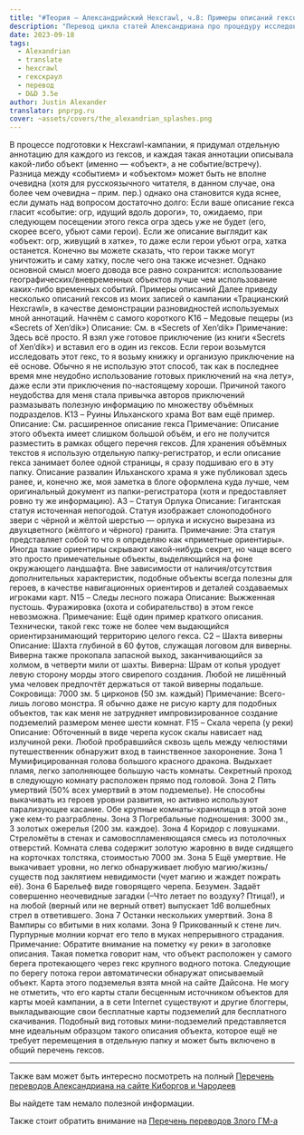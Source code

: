 ```yaml
---
title: "#Теория — Александрийский Hexcrawl, ч.8: Примеры описаний гексов"
description: "Перевод цикла статей Александриана про процедуру исследования гексов в третьей редакции D&D #alexandrian #hexcrawl #dnd3e #translate"
date: 2023-09-18
tags:
  - Alexandrian
  - translate
  - hexcrawl
  - гекскраул
  - перевод
  - D&D 3.5e
author: Justin Alexander
translator: pnprpg.ru
cover: ~assets/covers/the_alexandrian_splashes.png
---
```


В процессе подготовки к Hexcrawl-кампании, я придумал отдельную аннотацию для каждого из гексов, и каждая такая аннотации описывала какой-либо объект (именно — «oбъект», а не событие/встречу). Разница между «событием» и «объектом» может быть не вполне очевидна (хотя для русскоязычного читателя, в данном случае, она более чем очевидна – прим. пер.) однако она становится куда яснее, если думать над вопросом достаточно долго:
Если ваше описание гекса гласит «событие: огр, идущий вдоль дороги», то, ожидаемо, при следующем посещении этого гекса огра здесь уже не будет (его, скорее всего, убьют сами герои). Если же описание выглядит как «объект: огр, живущий в хатке», то даже если герои убьют огра, хатка останется.
Конечно вы можете сказать, что герои также могут уничтожить и саму хатку, после чего она также исчезнет. Однако основной смысл моего довода все равно сохранится: использование географических/вневременных объектов лучше чем использование каких-либо временных событий.
Примеры описаний
 Далее приведу несколько описаний гексов из моих записей о кампании «Трацианский Hexcrawl», в качестве демонстрации разновидностей используемых мной аннотаций. Начнём с самого короткого
K16 – Медовые пещеры (из «Secrets of Xen’dik»)
Описание: См. в «Secrets of Xen’dik» Примечание: Здесь всё просто. Я взял уже готовое приключение (из книги «Secrets of Xen’dik») и вставил его в один из гексов. Если герои возьмутся исследовать этот гекс, то я возьму книжку и организую приключение на её основе.
Обычно я не использую этот способ, так как в последнее время мне неудобно использование готовых приключений на «на лету», даже если эти приключения по-настоящему хороши. Причиной такого неудобства для меня стала привычка авторов приключений размазывать полезную информацию по множеству объёмных подразделов.
K13 – Руины Ильханского храма
Вот вам ещё пример. Описание: См. расширенное описание гекса Примечание: Описание этого объекта имеет слишком большой объём, и его не получится разместить в рамках общего перечня гексов.
Для хранения объёмных текстов я использую отдельную папку-регистратор, и если описание гекса занимает более одной страницы, я сразу подшиваю его в эту папку. Описание развалин Ильханского храма я уже публиковал здесь ранее, и, конечно же, моя заметка в блоге оформлена куда лучше, чем оригинальный документ из папки-регистратора (хотя и предоставляет ровно ту же информацию).
A3 – Статуя Орлука
Описание: Гигантская статуя источенная непогодой. Статуя изображает слоноподобного звери с чёрной и жёлтой шерстью — орлука и искусно вырезана из двухцветного (жёлтого и чёрного) гранита. Примечание: Эта статуя представляет собой то что я определяю как «приметные ориентиры». Иногда такие ориентиры скрывают какой-нибудь секрет, но чаще всего это просто примечательные объекты¸ выделяющийся на фоне окружающего ландшафта.
Вне зависимости от наличия/отсутствия дополнительных характеристик, подобные объекты всегда полезны для героев, в качестве навигационных ориентиров и деталей создаваемых игроками карт.
N15 – Следы лесного пожара
Описание: Выжженная пустошь. Фуражировка (охота и собирательство) в этом гексе невозможна. Примечание: Ещё один пример краткого описания. Технически, такой гекс тоже не более чем выдающийся ориентирзанимающий территорию целого гекса.
C2 – Шахта виверны
Описание: Шахта глубиной в 60 футов, служащая логовом для виверны. Виверна также прокопала запасной выход, заканчивающийся за холмом, в четверти мили от шахты. Виверна: Шрам от копья уродует левую сторону морды этого свирепого создания. Любой не лишённый ума человек предпочтёт держаться от такой виверны подальше. Сокровища: 7000 зм. 5 цирконов (50 зм. каждый) Примечание: Всего-лишь логово монстра.
Я обычно даже не рисую карту для подобных объектов, так как меня не затрудняет импровизированное создание подземелий размером менее шести комнат.
F15 – Скала черепа (у реки)
 Описание: Обточенный в виде черепа кусок скалы нависает над излучиной реки. Любой пробравшийся сквозь щель между челюстями путешественник обнаружит вход в таинственное захоронение.
Зона 1
Мумифицированная голова большого красного дракона. Выдыхает пламя, легко заполняющее большую часть комнаты. Секретный проход в следующую комнату расположен прямо под головой.
Зона 2
Пять умертвий (50% всех умертвий в этом подземелье). Не способны выкачивать из героев уровни развития, но активно используют парализующее касание. Обе крупные комнаты-хранилища в этой зоне уже кем-то разграблены.
Зона 3
Погребальные подношения: 3000 зм., 3 золотых ожерелья (200 зм. каждое).
Зона 4
Коридор с ловушками. Стреломёты в стенах и самовоспламеняющаяся смесь из потолочных отверстий. Комната слева содержит золотую жаровню в виде сидящего на корточках толстяка, стоимостью 7000 зм.
Зона 5
Ещё умертвие. Не выкачивает уровни, но легко обнаруживает любую магию/жизнь/существ под заклятием невидимости (чует магию и жаждет пожрать её).
Зона 6
Барельеф виде говорящего черепа. Безумен. Задаёт совершенно неочевидные загадки (–Что летает по воздуху? Птица!), и на любой (верный или не верный ответ) выпускает 1d6 волшебных стрел в ответившего.
Зона 7
Останки нескольких умертвий.
Зона 8
Вампиры со вбитыми в них колами.
Зона 9
Прикованный к стене лич. Пурпурные молнии корчат его тело в муках непрерывного страдания. Примечание: Обратите внимание на пометку «у реки» в заголовке описания. Такая пометка говорит нам, что объект расположен у самого берега протекающего через гекс крупного водного потока. Следующие по берегу потока герои автоматически обнаружат описываемый объект.
Карта этого подземелья взята мной на сайте Дайсона. Не могу не отметить, что его карты стали бесценным источником объектов для карты моей кампании, а в сети Internet существуют и другие блоггеры, выкладывающие свои бесплатные карты подземелий для бесплатного скачивания. Подобный вид готовых мини-подземелий представляется мне идеальным образцом такого описания объекта, которое ещё не требует перемещения в отдельную папку и может быть включено в общий перечень гексов.

---

Также вам может быть интересно посмотреть на полный 
[Перечень переводов Александриана на сайте Киборгов и Чародеев](https://cyborgsandmages.com/posts/translations/alexandrian-index)

Вы найдете там немало полезной информации.

Также стоит обратить внимание на [Перечень переводов Злого ГМ-а](https://cyborgsandmages.com/posts/translations/angrygm-index)

